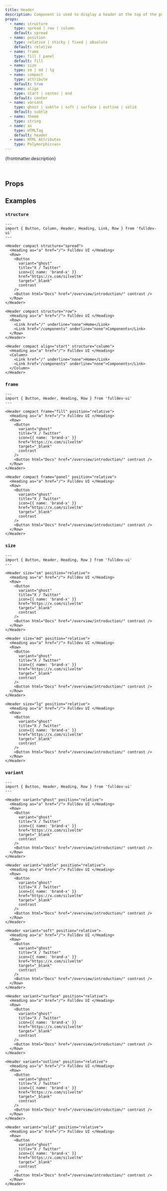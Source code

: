 ```yaml
---
title: Header
description: Component is used to display a header at the top of the page.
props:
  - name: structure
    type: spread | row | column
    default: spread
  - name: position
    type: relative | sticky | fixed | absolute
    default: relative
  - name: frame
    type: fill | panel
    default: fill
  - name: size
    type: sm | md | lg
  - name: compact
    type: attribute
    default: true
  - name: align
    type: start | center | end
    default: center
  - name: variant
    type: ghost | subtle | soft | surface | outline | solid
    default: subtle
  - name: theme
    type: string
  - name: as
    type: HTMLTag
    default: header
  - name: HTML Attributes
    type: Polymorphic<as>
---
```



{frontmatter.description}

<br />

## Props

<PropsTable props={frontmatter.props} />

## Examples

### `structure`

```astro live
---
import { Button, Column, Header, Heading, Link, Row } from 'fulldev-ui'
---

<Header compact structure="spread">
  <Heading as="a" href="/"> Fulldev UI </Heading>
  <Row>
    <Button
      variant="ghost"
      title="X / Twitter"
      icon={{ name: 'brand-x' }}
      href="https://x.com/silveltm"
      target="_blank"
      contrast
    />
    <Button html="Docs" href="/overview/introduction/" contrast />
  </Row>
</Header>

<Header compact structure="row">
  <Heading as="a" href="/"> Fulldev UI </Heading>
  <Row>
    <Link href="/" underline="none">Home</Link>
    <Link href="/components" underline="none">Components</Link>
  </Row>
</Header>

<Header compact align="start" structure="column">
  <Heading as="a" href="/"> Fulldev UI </Heading>
  <Column>
    <Link href="/" underline="none">Home</Link>
    <Link href="/components" underline="none">Components</Link>
  </Column>
</Header>
```

### `frame`

```astro live
---
import { Button, Header, Heading, Row } from 'fulldev-ui'
---

<Header compact frame="fill" position="relative">
  <Heading as="a" href="/"> Fulldev UI </Heading>
  <Row>
    <Button
      variant="ghost"
      title="X / Twitter"
      icon={{ name: 'brand-x' }}
      href="https://x.com/silveltm"
      target="_blank"
      contrast
    />
    <Button html="Docs" href="/overview/introduction/" contrast />
  </Row>
</Header>

<Header compact frame="panel" position="relative">
  <Heading as="a" href="/"> Fulldev UI </Heading>
  <Row>
    <Button
      variant="ghost"
      title="X / Twitter"
      icon={{ name: 'brand-x' }}
      href="https://x.com/silveltm"
      target="_blank"
      contrast
    />
    <Button html="Docs" href="/overview/introduction/" contrast />
  </Row>
</Header>
```

### `size`

<SizeProp />

```astro live
---
import { Button, Header, Heading, Row } from 'fulldev-ui'
---

<Header size="sm" position="relative">
  <Heading as="a" href="/"> Fulldev UI </Heading>
  <Row>
    <Button
      variant="ghost"
      title="X / Twitter"
      icon={{ name: 'brand-x' }}
      href="https://x.com/silveltm"
      target="_blank"
      contrast
    />
    <Button html="Docs" href="/overview/introduction/" contrast />
  </Row>
</Header>

<Header size="md" position="relative">
  <Heading as="a" href="/"> Fulldev UI </Heading>
  <Row>
    <Button
      variant="ghost"
      title="X / Twitter"
      icon={{ name: 'brand-x' }}
      href="https://x.com/silveltm"
      target="_blank"
      contrast
    />
    <Button html="Docs" href="/overview/introduction/" contrast />
  </Row>
</Header>

<Header size="lg" position="relative">
  <Heading as="a" href="/"> Fulldev UI </Heading>
  <Row>
    <Button
      variant="ghost"
      title="X / Twitter"
      icon={{ name: 'brand-x' }}
      href="https://x.com/silveltm"
      target="_blank"
      contrast
    />
    <Button html="Docs" href="/overview/introduction/" contrast />
  </Row>
</Header>
```

### `variant`

<VariantProp />

```astro live
---
import { Button, Header, Heading, Row } from 'fulldev-ui'
---

<Header variant="ghost" position="relative">
  <Heading as="a" href="/"> Fulldev UI </Heading>
  <Row>
    <Button
      variant="ghost"
      title="X / Twitter"
      icon={{ name: 'brand-x' }}
      href="https://x.com/silveltm"
      target="_blank"
      contrast
    />
    <Button html="Docs" href="/overview/introduction/" contrast />
  </Row>
</Header>

<Header variant="subtle" position="relative">
  <Heading as="a" href="/"> Fulldev UI </Heading>
  <Row>
    <Button
      variant="ghost"
      title="X / Twitter"
      icon={{ name: 'brand-x' }}
      href="https://x.com/silveltm"
      target="_blank"
      contrast
    />
    <Button html="Docs" href="/overview/introduction/" contrast />
  </Row>
</Header>

<Header variant="soft" position="relative">
  <Heading as="a" href="/"> Fulldev UI </Heading>
  <Row>
    <Button
      variant="ghost"
      title="X / Twitter"
      icon={{ name: 'brand-x' }}
      href="https://x.com/silveltm"
      target="_blank"
      contrast
    />
    <Button html="Docs" href="/overview/introduction/" contrast />
  </Row>
</Header>

<Header variant="surface" position="relative">
  <Heading as="a" href="/"> Fulldev UI </Heading>
  <Row>
    <Button
      variant="ghost"
      title="X / Twitter"
      icon={{ name: 'brand-x' }}
      href="https://x.com/silveltm"
      target="_blank"
      contrast
    />
    <Button html="Docs" href="/overview/introduction/" contrast />
  </Row>
</Header>

<Header variant="outline" position="relative">
  <Heading as="a" href="/"> Fulldev UI </Heading>
  <Row>
    <Button
      variant="ghost"
      title="X / Twitter"
      icon={{ name: 'brand-x' }}
      href="https://x.com/silveltm"
      target="_blank"
      contrast
    />
    <Button html="Docs" href="/overview/introduction/" contrast />
  </Row>
</Header>

<Header variant="solid" position="relative">
  <Heading as="a" href="/"> Fulldev UI </Heading>
  <Row>
    <Button
      variant="ghost"
      title="X / Twitter"
      icon={{ name: 'brand-x' }}
      href="https://x.com/silveltm"
      target="_blank"
      contrast
    />
    <Button html="Docs" href="/overview/introduction/" contrast />
  </Row>
</Header>
```
